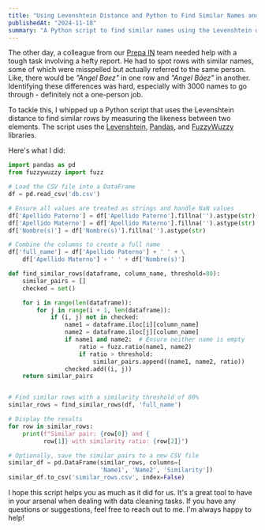 ```yaml
---
title: "Using Levenshtein Distance and Python to Find Similar Names and Avoid Duplicates"
publishedAt: "2024-11-18"
summary: "A Python script to find similar names using the Levenshtein distance algorithm"
---
```


The other day, a colleague from our [Prepa IN](https://prepain.mx/) team needed help with a tough task involving a hefty report. He had to spot rows with similar names, some of which were misspelled but actually referred to the same person. Like, there would be _"Angel Baez"_ in one row and _"Angel Báez"_ in another. Identifying these differences was hard, especially with 3000 names to go through - definitely not a one-person job.

To tackle this, I whipped up a Python script that uses the Levenshtein distance to find similar rows by measuring the likeness between two elements. The script uses the [Levenshtein](https://pypi.org/project/python-Levenshtein/), [Pandas](https://pandas.pydata.org), and [FuzzyWuzzy](https://pypi.org/project/fuzzywuzzy/) libraries.

Here's what I did:

```python
import pandas as pd
from fuzzywuzzy import fuzz

# Load the CSV file into a DataFrame
df = pd.read_csv('db.csv')

# Ensure all values are treated as strings and handle NaN values
df['Apellido Paterno'] = df['Apellido Paterno'].fillna('').astype(str)
df['Apellido Materno'] = df['Apellido Materno'].fillna('').astype(str)
df['Nombre(s)'] = df['Nombre(s)'].fillna('').astype(str)

# Combine the columns to create a full name
df['full_name'] = df['Apellido Paterno'] + ' ' + \
    df['Apellido Materno'] + ' ' + df['Nombre(s)']

def find_similar_rows(dataframe, column_name, threshold=80):
    similar_pairs = []
    checked = set()

    for i in range(len(dataframe)):
        for j in range(i + 1, len(dataframe)):
            if (i, j) not in checked:
                name1 = dataframe.iloc[i][column_name]
                name2 = dataframe.iloc[j][column_name]
                if name1 and name2:  # Ensure neither name is empty
                    ratio = fuzz.ratio(name1, name2)
                    if ratio > threshold:
                        similar_pairs.append((name1, name2, ratio))
                checked.add((i, j))
    return similar_pairs


# Find similar rows with a similarity threshold of 80%
similar_rows = find_similar_rows(df, 'full_name')

# Display the results
for row in similar_rows:
    print(f"Similar pair: {row[0]} and {
          row[1]} with similarity ratio: {row[2]}")

# Optionally, save the similar pairs to a new CSV file
similar_df = pd.DataFrame(similar_rows, columns=[
                          'Name1', 'Name2', 'Similarity'])
similar_df.to_csv('similar_rows.csv', index=False)

```

I hope this script helps you as much as it did for us. It's a great tool to have in your arsenal when dealing with data cleaning tasks. If you have any questions or suggestions, feel free to reach out to me. I'm always happy to help!
